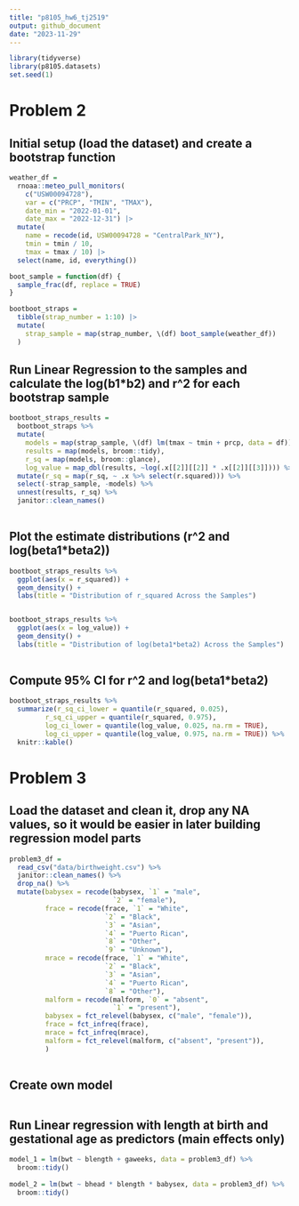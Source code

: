 ```yaml
---
title: "p8105_hw6_tj2519"
output: github_document
date: "2023-11-29"
---
```


```r
library(tidyverse)
library(p8105.datasets)
set.seed(1)
```

# Problem 2
## Initial setup (load the dataset) and create a bootstrap function
```r
weather_df = 
  rnoaa::meteo_pull_monitors(
    c("USW00094728"),
    var = c("PRCP", "TMIN", "TMAX"), 
    date_min = "2022-01-01",
    date_max = "2022-12-31") |>
  mutate(
    name = recode(id, USW00094728 = "CentralPark_NY"),
    tmin = tmin / 10,
    tmax = tmax / 10) |>
  select(name, id, everything())

boot_sample = function(df) {
  sample_frac(df, replace = TRUE)
}

bootboot_straps = 
  tibble(strap_number = 1:10) |> 
  mutate(
    strap_sample = map(strap_number, \(df) boot_sample(weather_df))
  )

```


## Run Linear Regression to the samples and calculate the log(b1*b2) and r^2 for each bootstrap sample
```r
bootboot_straps_results =
  bootboot_straps %>% 
  mutate(
    models = map(strap_sample, \(df) lm(tmax ~ tmin + prcp, data = df)),
    results = map(models, broom::tidy),
    r_sq = map(models, broom::glance),
    log_value = map_dbl(results, ~log(.x[[2]][[2]] * .x[[2]][[3]]))) %>% 
  mutate(r_sq = map(r_sq, ~ .x %>% select(r.squared))) %>% 
  select(-strap_sample, -models) %>% 
  unnest(results, r_sq) %>% 
  janitor::clean_names()
  
```

## Plot the estimate distributions (r^2 and log(beta1*beta2))
```r
bootboot_straps_results %>% 
  ggplot(aes(x = r_squared)) + 
  geom_density() +
  labs(title = "Distribution of r_squared Across the Samples")


bootboot_straps_results %>% 
  ggplot(aes(x = log_value)) + 
  geom_density() +
  labs(title = "Distribution of log(beta1*beta2) Across the Samples")
  
```

## Compute 95% CI for r^2 and log(beta1*beta2)
```r
bootboot_straps_results %>% 
  summarize(r_sq_ci_lower = quantile(r_squared, 0.025),
         r_sq_ci_upper = quantile(r_squared, 0.975),
         log_ci_lower = quantile(log_value, 0.025, na.rm = TRUE),
         log_ci_upper = quantile(log_value, 0.975, na.rm = TRUE)) %>% 
  knitr::kable()
```



# Problem 3
## Load the dataset and clean it, drop any NA values, so it would be easier in later building regression model parts
```r
problem3_df = 
  read_csv("data/birthweight.csv") %>% 
  janitor::clean_names() %>% 
  drop_na() %>% 
  mutate(babysex = recode(babysex, `1` = "male",
                          `2` = "female"),
         frace = recode(frace, `1` = "White", 
                        `2` = "Black",
                        `3` = "Asian",
                        `4` = "Puerto Rican",
                        `8` = "Other",
                        `9` = "Unknown"),
         mrace = recode(frace, `1` = "White", 
                        `2` = "Black",
                        `3` = "Asian",
                        `4` = "Puerto Rican",
                        `8` = "Other"),
         malform = recode(malform, `0` = "absent",
                          `1` = "present"),
         babysex = fct_relevel(babysex, c("male", "female")),
         frace = fct_infreq(frace),
         mrace = fct_infreq(mrace),
         malform = fct_relevel(malform, c("absent", "present")),
         ) 
  

```

## Create own model
```r

```



## Run Linear regression with length at birth and gestational age as predictors (main effects only)
```r
model_1 = lm(bwt ~ blength + gaweeks, data = problem3_df) %>% 
  broom::tidy()
  
model_2 = lm(bwt ~ bhead * blength * babysex, data = problem3_df) %>% 
  broom::tidy()

```



